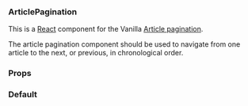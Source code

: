 
<Meta
  title="ArticlePagination"
  component={ArticlePagination}
  decorators={[withKnobs]}
/>

### ArticlePagination

This is a [React](https://reactjs.org/) component for the Vanilla [Article pagination](https://docs.vanillaframework.io/patterns/article-pagination/).

The article pagination component should be used to navigate from one article to the next, or previous, in chronological order.

### Props

<Props of={ArticlePagination} />

### Default

<Preview>
  <Story name="Default">
    <ArticlePagination
      nextLabel="Consectetur adipisicing elit"
      nextURL="#next"
      previousLabel="Lorem ipsum dolor sit amet"
      previousURL="#previous"
    />
  </Story>
</Preview>
